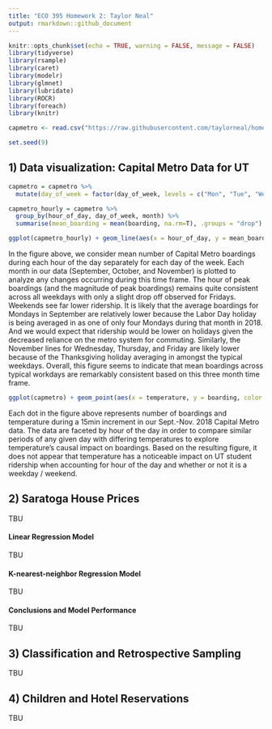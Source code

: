 ```yaml
---
title: "ECO 395 Homework 2: Taylor Neal"
output: rmarkdown::github_document
---
```


```r
knitr::opts_chunk$set(echo = TRUE, warning = FALSE, message = FALSE)
library(tidyverse)
library(rsample)
library(caret)
library(modelr)
library(glmnet)
library(lubridate)
library(ROCR)
library(foreach)
library(knitr)

capmetro <- read.csv("https://raw.githubusercontent.com/taylorneal/homework-2/master/data/capmetro_UT.csv", header = TRUE)

set.seed(9)
```
## 1) Data visualization: Capital Metro Data for UT


```r
capmetro = capmetro %>%
  mutate(day_of_week = factor(day_of_week, levels = c("Mon", "Tue", "Wed", "Thu", "Fri", "Sat", "Sun")), month = factor(month, levels = c("Sep", "Oct", "Nov")))

capmetro_hourly = capmetro %>% 
  group_by(hour_of_day, day_of_week, month) %>%
  summarise(mean_boarding = mean(boarding, na.rm=T), .groups = "drop")

ggplot(capmetro_hourly) + geom_line(aes(x = hour_of_day, y = mean_boarding, color = month)) + facet_wrap(~day_of_week) + labs(x = "Hour of Day", y = "Mean Number of Boardings", color = "Month") + theme_minimal() + ggtitle("Mean Hourly Capital Metro Boardings (to, from, and around UT)")

```

In the figure above, we consider mean number of Capital Metro boardings during each hour of the day separately for each day of the week. Each month in our data (September, October, and November) is plotted to analyze any changes occurring during this time frame. The hour of peak boardings (and the magnitude of peak boardings) remains quite consistent across all weekdays with only a slight drop off observed for Fridays. Weekends see far lower ridership. It is likely that the average boardings for Mondays in September are relatively lower because the Labor Day holiday is being averaged in as one of only four Mondays during that month in 2018. And we would expect that ridership would be lower on holidays given the decreased reliance on the metro system for commuting. Similarly, the November lines for Wednesday, Thursday, and Friday are likely lower because of the Thanksgiving holiday averaging in amongst the typical weekdays. Overall, this figure seems to indicate that mean boardings across typical workdays are remarkably consistent based on this three month time frame.

```r

ggplot(capmetro) + geom_point(aes(x = temperature, y = boarding, color = weekend)) + facet_wrap(~hour_of_day) + labs(x = "Temperature (degrees F)", y = "Boardings", color = "Weekend / Weekday") + theme_minimal() + ggtitle("Boardings vs Temperature, Faceted by Hour of the Day")
```

Each dot in the figure above represents number of boardings and temperature during a 15min increment in our Sept.-Nov. 2018 Capital Metro data. The data are faceted by hour of the day in order to compare similar periods of any given day with differing temperatures to explore temperature's causal impact on boardings. Based on the resulting figure, it does not appear that temperature has a noticeable impact on UT student ridership when accounting for hour of the day and whether or not it is a weekday / weekend. 

## 2) Saratoga House Prices

TBU

#### Linear Regression Model

TBU

#### K-nearest-neighbor Regression Model

TBU  

#### Conclusions and Model Performance

TBU

## 3) Classification and Retrospective Sampling

TBU

## 4) Children and Hotel Reservations

TBU